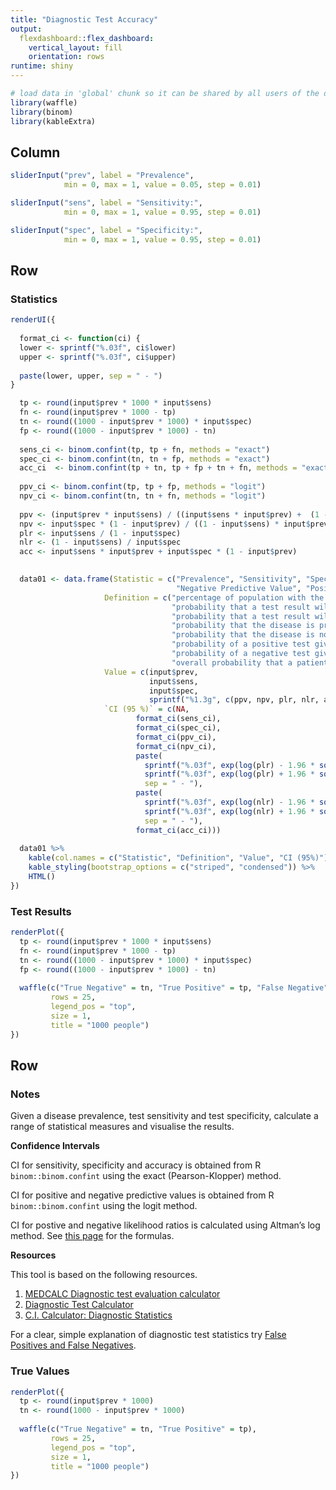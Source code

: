```yaml
---
title: "Diagnostic Test Accuracy"
output: 
  flexdashboard::flex_dashboard:
    vertical_layout: fill
    orientation: rows
runtime: shiny
---
```


```r
# load data in 'global' chunk so it can be shared by all users of the dashboard
library(waffle)
library(binom)
library(kableExtra)
```

Column {.sidebar}
-----------------------------------------------------------------------

```r
sliderInput("prev", label = "Prevalence",
            min = 0, max = 1, value = 0.05, step = 0.01)

sliderInput("sens", label = "Sensitivity:",
            min = 0, max = 1, value = 0.95, step = 0.01)

sliderInput("spec", label = "Specificity:",
            min = 0, max = 1, value = 0.95, step = 0.01)
```

Row
-----------------------------------------------------------------------

### **Statistics**

```r
renderUI({
  
  format_ci <- function(ci) {
  lower <- sprintf("%.03f", ci$lower)
  upper <- sprintf("%.03f", ci$upper)
  
  paste(lower, upper, sep = " - ")
}

  tp <- round(input$prev * 1000 * input$sens)
  fn <- round(input$prev * 1000 - tp)
  tn <- round((1000 - input$prev * 1000) * input$spec)
  fp <- round((1000 - input$prev * 1000) - tn)
  
  sens_ci <- binom.confint(tp, tp + fn, methods = "exact")
  spec_ci <- binom.confint(tn, tn + fp, methods = "exact")
  acc_ci  <- binom.confint(tp + tn, tp + fp + tn + fn, methods = "exact")
  
  ppv_ci <- binom.confint(tp, tp + fp, methods = "logit")
  npv_ci <- binom.confint(tn, tn + fn, methods = "logit")
  
  ppv <- (input$prev * input$sens) / ((input$sens * input$prev) +  (1 - input$spec) * (1 - input$prev))
  npv <- input$spec * (1 - input$prev) / ((1 - input$sens) * input$prev + input$spec * (1 - input$prev))
  plr <- input$sens / (1 - input$spec)
  nlr <- (1 - input$sens) / input$spec
  acc <- input$sens * input$prev + input$spec * (1 - input$prev)
  

  data01 <- data.frame(Statistic = c("Prevalence", "Sensitivity", "Specificity", "Positive Predictive Value", 
                                     "Negative Predictive Value", "Positive Likelihood Ratio", "Negative Likelihood Ratio", "Accuracy"),
                     Definition = c("percentage of population with the disease", 
                                    "probability that a test result will be positive when the disease is present", 
                                    "probability that a test result will be negative when the disease is not present", 
                                    "probability that the disease is present when the test is positive", 
                                    "probability that the disease is not present when the test is negative",
                                    "probability of a positive test given presence of disease / probability of a positive test given absence of disease", 
                                    "probability of a negative test given presence of disease / probability of a negative test given absence of disease", 
                                    "overall probability that a patient is correctly classified"),
                     Value = c(input$prev, 
                               input$sens, 
                               input$spec, 
                               sprintf("%1.3g", c(ppv, npv, plr, nlr, acc))),
                     `CI (95 %)` = c(NA, 
                            format_ci(sens_ci), 
                            format_ci(spec_ci), 
                            format_ci(ppv_ci), 
                            format_ci(npv_ci), 
                            paste(
                              sprintf("%.03f", exp(log(plr) - 1.96 * sqrt(1/tp - 1/(tp + fn) + 1/fp - 1/(fp + tn)))),
                              sprintf("%.03f", exp(log(plr) + 1.96 * sqrt(1/tp - 1/(tp + fn) + 1/fp - 1/(fp + tn)))),
                              sep = " - "),
                            paste(
                              sprintf("%.03f", exp(log(nlr) - 1.96 * sqrt(1/fn - 1/(fn + tp) + 1/tn - 1/(fp + tn)))),
                              sprintf("%.03f", exp(log(nlr) + 1.96 * sqrt(1/fn - 1/(fn + tp) + 1/tn - 1/(fp + tn)))),
                              sep = " - "),
                            format_ci(acc_ci)))
  
  data01 %>% 
    kable(col.names = c("Statistic", "Definition", "Value", "CI (95%)")) %>% 
    kable_styling(bootstrap_options = c("striped", "condensed")) %>% 
    HTML()
})

```


### **Test Results**

```r
renderPlot({
  tp <- round(input$prev * 1000 * input$sens)
  fn <- round(input$prev * 1000 - tp)
  tn <- round((1000 - input$prev * 1000) * input$spec)
  fp <- round((1000 - input$prev * 1000) - tn)
  
  waffle(c("True Negative" = tn, "True Positive" = tp, "False Negative" = fn, "False Positive" = fp), 
         rows = 25,
         legend_pos = "top",
         size = 1,
         title = "1000 people")
})
```


Row
-----------------------------------------------------------------------

### **Notes**

Given a disease prevalence, test sensitivity and test specificity, calculate a range of statistical measures and visualise the results.

**Confidence Intervals**

CI for sensitivity, specificity and accuracy is obtained from R `binom::binom.confint` using the exact (Pearson-Klopper) method.

CI for positive and negative predictive values is obtained from R `binom::binom.confint` using the logit method.

CI for postive and negative likelihood ratios is calculated using Altman's log method. See [this page](https://www2.ccrb.cuhk.edu.hk/stat/confidence%20interval/Diagnostic%20Statistic.htm) for the formulas.

**Resources**

This tool is based on the following resources.

1. [MEDCALC Diagnostic test evaluation calculator](https://www.medcalc.org/calc/diagnostic_test.php){target="_blank"}
1. [Diagnostic Test Calculator](http://araw.mede.uic.edu/cgi-bin/testcalc.pl){target="_blank"}
1. [C.I. Calculator: Diagnostic Statistics](https://www2.ccrb.cuhk.edu.hk/stat/confidence%20interval/Diagnostic%20Statistic.htm){target="_blank"}

For a clear, simple explanation of diagnostic test statistics try [False Positives and False Negatives](https://www.mathsisfun.com/data/probability-false-negatives-positives.html){target="_blank"}.


### **True Values**

```r
renderPlot({
  tp <- round(input$prev * 1000)
  tn <- round(1000 - input$prev * 1000)
  
  waffle(c("True Negative" = tn, "True Positive" = tp), 
         rows = 25,
         legend_pos = "top",
         size = 1,
         title = "1000 people")
})
```